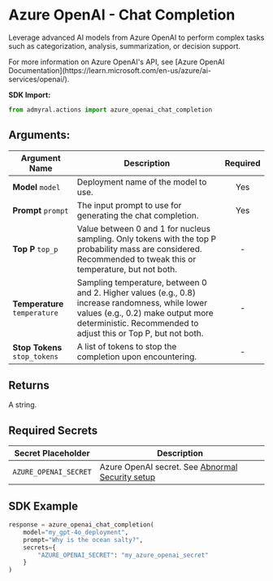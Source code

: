 
# Azure OpenAI - Chat Completion

Leverage advanced AI models from Azure OpenAI to perform complex tasks such as categorization, analysis, summarization, or decision support.

<Callout type="info">
	For more information on Azure OpenAI's API, see [Azure OpenAI
	Documentation](https://learn.microsoft.com/en-us/azure/ai-services/openai/).
</Callout>

**SDK Import:**

```python
from admyral.actions import azure_openai_chat_completion
```

## Arguments:

| Argument Name                 | Description                                                                                                                                                                                             | Required |
| ----------------------------- | ------------------------------------------------------------------------------------------------------------------------------------------------------------------------------------------------------- | :------: |
| **Model** `model`             | Deployment name of the model to use.                                                                                                                                                                    |   Yes    |
| **Prompt** `prompt`           | The input prompt to use for generating the chat completion.                                                                                                                                             |   Yes    |
| **Top P** `top_p`             | Value between 0 and 1 for nucleus sampling. Only tokens with the top P probability mass are considered. Recommended to tweak this or temperature, but not both.                                         |    -     |
| **Temperature** `temperature` | Sampling temperature, between 0 and 2. Higher values (e.g., 0.8) increase randomness, while lower values (e.g., 0.2) make output more deterministic. Recommended to adjust this or Top P, but not both. |    -     |
| **Stop Tokens** `stop_tokens` | A list of tokens to stop the completion upon encountering.                                                                                                                                              |    -     |

## Returns

A string.

## Required Secrets

| Secret Placeholder    | Description                                                                                 |
| --------------------- | ------------------------------------------------------------------------------------------- |
| `AZURE_OPENAI_SECRET` | Azure OpenAI secret. See [Abnormal Security setup](/integrations/azure_openai/azure_openai) |

## SDK Example

```python
response = azure_openai_chat_completion(
	model="my_gpt-4o_deployment",
	prompt="Why is the ocean salty?",
	secrets={
		"AZURE_OPENAI_SECRET": "my_azure_openai_secret"
	}
)
```
